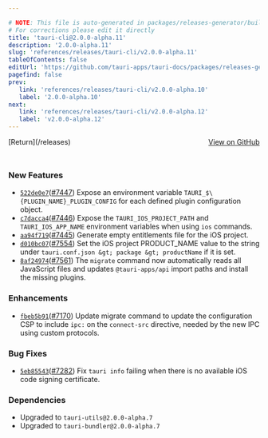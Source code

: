 ```yaml
---

# NOTE: This file is auto-generated in packages/releases-generator/build.ts
# For corrections please edit it directly
title: 'tauri-cli@2.0.0-alpha.11'
description: '2.0.0-alpha.11'
slug: 'references/releases/tauri-cli/v2.0.0-alpha.11'
tableOfContents: false
editUrl: 'https://github.com/tauri-apps/tauri-docs/packages/releases-generator/build.ts'
pagefind: false
prev:
   link: 'references/releases/tauri-cli/v2.0.0-alpha.10'
   label: '2.0.0-alpha.10'
next:
   link: 'references/releases/tauri-cli/v2.0.0-alpha.12'
   label: 'v2.0.0-alpha.12'
---
```


<div style="margin-bottom:3rem; display: flex; justify-content: space-between; align-items: center"><span>[Return](/releases)</span><span><a href="https://github.com/tauri-apps/tauri/releases/tag/tauri-cli-v2.0.0-alpha.11">View on GitHub</a></span></div>

### New Features

- [`522de0e7`](https://www.github.com/tauri-apps/tauri/commit/522de0e78891d0bdf6387a5118985fc41a11baeb)([#7447](https://www.github.com/tauri-apps/tauri/pull/7447)) Expose an environment variable `TAURI_$\{PLUGIN_NAME}_PLUGIN_CONFIG` for each defined plugin configuration object.
- [`c7dacca4`](https://www.github.com/tauri-apps/tauri/commit/c7dacca4661c6ddf937c1a3dd3ace896d5baf40c)([#7446](https://www.github.com/tauri-apps/tauri/pull/7446)) Expose the `TAURI_IOS_PROJECT_PATH` and `TAURI_IOS_APP_NAME` environment variables when using `ios` commands.
- [`aa94f719`](https://www.github.com/tauri-apps/tauri/commit/aa94f7197e4345a7cab1617272b10895859674f9)([#7445](https://www.github.com/tauri-apps/tauri/pull/7445)) Generate empty entitlements file for the iOS project.
- [`d010bc07`](https://www.github.com/tauri-apps/tauri/commit/d010bc07b81116bef769b64cdc19b23dff762d48)([#7554](https://www.github.com/tauri-apps/tauri/pull/7554)) Set the iOS project PRODUCT_NAME value to the string under `tauri.conf.json &gt; package &gt; productName` if it is set.
- [`8af24974`](https://www.github.com/tauri-apps/tauri/commit/8af2497496f11ee481472dfdc3125757346c1a3e)([#7561](https://www.github.com/tauri-apps/tauri/pull/7561)) The `migrate` command now automatically reads all JavaScript files and updates `@tauri-apps/api` import paths and install the missing plugins.

### Enhancements

- [`fbeb5b91`](https://www.github.com/tauri-apps/tauri/commit/fbeb5b9185baeda19e865228179e3e44c165f1d9)([#7170](https://www.github.com/tauri-apps/tauri/pull/7170)) Update migrate command to update the configuration CSP to include `ipc:` on the `connect-src` directive, needed by the new IPC using custom protocols.

### Bug Fixes

- [`5eb85543`](https://www.github.com/tauri-apps/tauri/commit/5eb85543313eaf7ca2289898652b1b11dc776608)([#7282](https://www.github.com/tauri-apps/tauri/pull/7282)) Fix `tauri info` failing when there is no available iOS code signing certificate.

### Dependencies

- Upgraded to `tauri-utils@2.0.0-alpha.7`
- Upgraded to `tauri-bundler@2.0.0-alpha.7`


